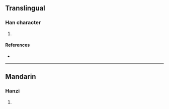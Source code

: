 {{character info/new}}
==Translingual==

===Han character===
{{Han char|rn=96|rad=玉|as=08|sn=12|four=|canj=MGTGU,MGTQU|ids=⿰𤣩羌}}

# {{defn|Han|sort=玉08}}

====References====
* {{Han ref|kx=0736.070|dkj=21083|hdz=21118.100|uh=7437|ud=29751}}

----

==Mandarin==

===Hanzi===
{{cmn-hanzi|pin=[[què]] ([[que4]])|wg=ch'üeh<sup>4</sup>}}

# {{defn|lang=cmn|sort=玉08}}